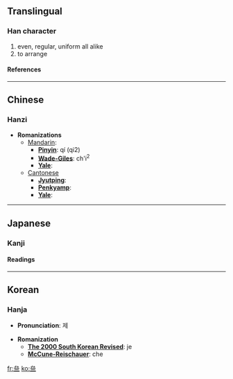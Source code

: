 {{see|齊}}<!-- may be replaced by zh-forms -->

==Translingual==
===Han character===
{{Han char|rad=二|as=06|sn=8|four=|canj=戈戈戈一 (IIIM), X戈戈戈一 (XIIIM)}}
# even, regular, uniform all alike
# to arrange
====References====
{{Han ref|kx=0087.120|dkj=00273|dj=0374.010|hdz=10386.190|uh=4E9D|ud=20125}}

----
==Chinese==
===Hanzi===


* '''Romanizations'''
** [[Mandarin]]:
*** '''[[Pinyin]]''': qí (qi2)
*** '''[[Wade-Giles]]''': ch'i<sup>2</sup>
*** '''[[Yale]]''': 
**[[Cantonese]]
***'''[[Jyutping]]''':
***'''[[Penkyamp]]''': 
***'''[[Yale]]''': 


----
==Japanese==
===Kanji===


{{ja-kanji|grade=|rs=二06}}
====Readings====
{{ja-readings|on=[[せい]] (sei)|kun=[[そろう]] (sorou), [[ひとしい]] (hitoshii), [[ひとしく]] (hitoshiku)}}


----
==Korean==
===Hanja===

* '''Pronunciation''': 제

* '''Romanization'''
** '''[[The 2000 South Korean Revised Romanization|The 2000 South Korean Revised]]''': je
** '''[[McCune-Reischauer]]''': che


[[fr:亝]]
[[ko:亝]]